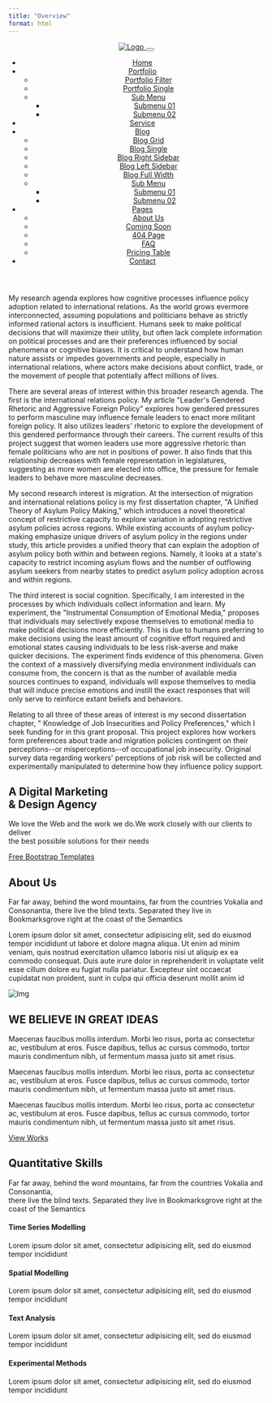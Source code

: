 ```yaml
---
title: "Overview"
format: html
---
```


```{=html}
<html lang="en">
<head>

  <!-- Basic Page Needs
  ================================================== -->
  <meta charset="utf-8">
  <title>Airspace | Creative Agency Bootstrap Template</title>

  <!-- Mobile Specific Metas
  ================================================== -->
  <meta http-equiv="X-UA-Compatible" content="IE=edge">
  <meta name="description" content="Creative Agency Bootstrap Template">
  <meta name="viewport" content="width=device-width, initial-scale=1.0, maximum-scale=5.0">
  <meta name="author" content="Themefisher">
  <meta name="theme-name" content="airspace">
  <meta name="generator" content="Themefisher Airspace Template v1.0">
  <!-- Favicon -->
  <link rel="shortcut icon" type="image/x-icon" href="images/favicon.png" />


  <!-- bootstrap.min css -->
  <link rel="stylesheet" href="plugins/bootstrap/bootstrap.min.css">
  <!-- Ionic Icon Css -->
  <link rel="stylesheet" href="plugins/Ionicons/css/ionicons.min.css">
  <!-- animate.css -->
  <link rel="stylesheet" href="plugins/animate-css/animate.css">
  <!-- Magnify Popup -->
  <link rel="stylesheet" href="plugins/magnific-popup/magnific-popup.css">
  <!-- Slick CSS -->
  <link rel="stylesheet" href="plugins/slick/slick.css">
  
  <!-- Main Stylesheet -->
  <link rel="stylesheet" href="css/style.css">

</head>

<body id="body">

<!-- Header Start -->
<header class="navigation">
	<div class="container">
		<div class="row">
			<div class="col-lg-12">
				<nav class="navbar navbar-expand-lg p-0">
					<a class="navbar-brand" href="index.html">
						<img src="images/logo.png" alt="Logo">
					</a>

					<button class="navbar-toggler collapsed" type="button" data-toggle="collapse" data-target="#navbarsExample09" aria-controls="navbarsExample09" aria-expanded="false" aria-label="Toggle navigation">
						<span class="ion-android-menu"></span>
					</button>

					<div class="collapse navbar-collapse ml-auto" id="navbarsExample09">
						<ul class="navbar-nav ml-auto">
							<li class="nav-item active">
								<a class="nav-link" href="index.html">Home</a>
							</li>
							<li class="nav-item dropdown @@portfolio">
								<a class="nav-link dropdown-toggle" href="#" id="dropdown03" data-toggle="dropdown" aria-haspopup="true" aria-expanded="false">Portfolio <span class="ion-ios-arrow-down"></span></a>
								<ul class="dropdown-menu" aria-labelledby="dropdown03">
									<li><a class="dropdown-item @@portfolioFilter" href="portfolio.html">Portfolio Filter</a></li>
									<li><a class="dropdown-item @@portfolioSingle" href="portfolio-single.html">Portfolio Single</a></li>

									<li class="dropdown dropdown-submenu dropright">
										<a class="dropdown-item dropdown-toggle" href="#!" id="dropdown0301" role="button"
											data-toggle="dropdown" aria-haspopup="true" aria-expanded="false">Sub Menu</a>

										<ul class="dropdown-menu" aria-labelledby="dropdown0301">
											<li><a class="dropdown-item" href="index.html">Submenu 01</a></li>
											<li><a class="dropdown-item" href="index.html">Submenu 02</a></li>
										</ul>
									</li>
								</ul>
							</li>
							<li class="nav-item @@service"><a class="nav-link" href="service.html">Service</a></li>
							<li class="nav-item dropdown @@blog">
								<a class="nav-link dropdown-toggle" href="#" id="dropdown05" data-toggle="dropdown" aria-haspopup="true"
									aria-expanded="false">Blog <span class="ion-ios-arrow-down"></span></a>
								<ul class="dropdown-menu" aria-labelledby="dropdown05">
									<li><a class="dropdown-item @@blogGrid" href="blog-grid.html">Blog Grid</a></li>
									<li><a class="dropdown-item @@blogSingle" href="blog-single.html">Blog Single</a></li>
									<li><a class="dropdown-item @@blogRS" href="blog-right-sidebar.html">Blog Right Sidebar</a></li>
									<li><a class="dropdown-item @@blogLS" href="blog-left-sidebar.html">Blog Left Sidebar</a></li>
									<li><a class="dropdown-item @@blogFW" href="blog-full-width.html">Blog Full Width</a></li>

									<li class="dropdown dropdown-submenu dropleft">
										<a class="dropdown-item dropdown-toggle" href="#!" id="dropdown0501" role="button"
											data-toggle="dropdown" aria-haspopup="true" aria-expanded="false">Sub Menu</a>

										<ul class="dropdown-menu" aria-labelledby="dropdown0501">
											<li><a class="dropdown-item" href="index.html">Submenu 01</a></li>
											<li><a class="dropdown-item" href="index.html">Submenu 02</a></li>
										</ul>
									</li>
								</ul>
							</li>
							<li class="nav-item dropdown @@pages">
								<a class="nav-link dropdown-toggle" href="#" id="dropdown05" data-toggle="dropdown" aria-haspopup="true"
									aria-expanded="false">Pages <span class="ion-ios-arrow-down"></span></a>
								<ul class="dropdown-menu" aria-labelledby="dropdown05">
									<li><a class="dropdown-item @@about" href="about.html">About Us</a></li>
									<li><a class="dropdown-item @@comingSoon" href="coming-soon.html">Coming Soon</a></li>
									<li><a class="dropdown-item @@404" href="404.html">404 Page</a></li>
									<li><a class="dropdown-item @@faq" href="faq.html">FAQ</a></li>
									<li><a class="dropdown-item @@pricing" href="pricing.html">Pricing Table</a></li>
								</ul>
							</li>
							<li class="nav-item @@contact"><a class="nav-link" href="contact.html">Contact</a></li>
						</ul>
					</div>
				</nav>
			</div>
		</div>
	</div>
</header><!-- header close -->



 <p>
My research agenda explores how cognitive processes influence policy adoption related to international relations. As the world grows evermore interconnected, assuming populations and politicians behave as strictly informed rational actors is insufficient. Humans seek to make political decisions that will maximize their utility, but often lack complete information on political processes and are their preferences influenced by social phenomena or cognitive biases. It is critical to understand how human nature assists or impedes governments and people, especially in international relations, where actors make decisions about conflict, trade, or the movement of people that potentially affect millions of lives.  <p>

  <p> There are several areas of interest within this broader research agenda. The first is the international relations policy. My article "Leader's Gendered Rhetoric and Aggressive Foreign Policy" explores how gendered pressures to perform masculine may influence female leaders to enact more militant foreign policy. It also utilizes leaders' rhetoric to explore the development of this gendered performance through their careers. The current results of this project suggest that women leaders use more aggressive rhetoric than female politicians who are not in positions of power. It also finds that this relationship decreases with female representation in legislatures, suggesting as more women are elected into office, the pressure for female leaders to behave more masculine decreases.  <p>

  <p> My second research interest is migration. At the intersection of migration and international relations policy is my first dissertation chapter, "A Unified Theory of Asylum Policy Making," which introduces a novel theoretical concept of restrictive capacity to explore variation in adopting restrictive asylum policies across regions. While existing accounts of asylum policy-making emphasize unique drivers of asylum policy in the regions under study, this article provides a unified theory that can explain the adoption of asylum policy both within and between regions. Namely, it looks at a state's capacity to restrict incoming asylum flows and the number of outflowing asylum seekers from nearby states to predict asylum policy adoption across and within regions.   <p>

  <p> The third interest is social cognition. Specifically, I am interested in the processes by which individuals collect information and learn. My experiment, the "Instrumental Consumption of Emotional Media," proposes that individuals may selectively expose themselves to emotional media to make political decisions more efficiently. This is due to humans preferring to make decisions using the least amount of cognitive effort required and emotional states causing individuals to be less risk-averse and make quicker decisions. The experiment finds evidence of this phenomena. Given the context of a massively diversifying media environment individuals can consume from, the concern is that as the number of available media sources continues to expand, individuals will expose themselves to media that will induce precise emotions and instill the exact responses that will only serve to reinforce extant beliefs and behaviors.   <p>

  <p> Relating to all three of these areas of interest is my second dissertation chapter, " Knowledge of Job Insecurities and Policy Preferences," which I seek funding for in this grant proposal. This project explores how workers form preferences about trade and migration policies contingent on their perceptions--or misperceptions--of occupational job insecurity. Original survey data regarding workers' perceptions of job risk will be collected and experimentally manipulated to determine how they influence policy support.   <p>

<!-- Slider Start -->
<section class="slider">
	<div class="container">
		<div class="row">
			<div class="col-md-12">
				<div class="block">
					<h1 class="animated fadeInUp">A Digital Marketing <br>  &#38; Design Agency</h1>
					<p class="animated fadeInUp">We love the Web and the work we do.We work closely with our clients to deliver </br>  the best possible solutions for their needs</p>
					<a href="https://themefisher.com/free-bootstrap-templates/" class="btn btn-main animated fadeInUp" >Free Bootstrap Templates</a>
				</div>
			</div>
		</div>
	</div>
</section>

<!-- Wrapper Start -->
<section class="about section">
	<div class="container">
		<div class="row">
			<div class="col-md-7">
				<div class="block">
					<div class="section-title">
						<h2>About Us</h2>
						<p>Far far away, behind the word mountains, far from the countries Vokalia and Consonantia, there live the
							blind texts. Separated they live in Bookmarksgrove right at the coast of the Semantics</p>
					</div>
					<p>Lorem ipsum dolor sit amet, consectetur adipisicing elit, sed do eiusmod tempor incididunt ut labore et
						dolore magna aliqua. Ut enim ad minim veniam, quis nostrud exercitation ullamco laboris nisi ut aliquip ex
						ea commodo consequat. Duis aute irure dolor in reprehenderit in voluptate velit esse cillum dolore eu fugiat
						nulla pariatur. Excepteur sint occaecat cupidatat non proident, sunt in culpa qui officia deserunt mollit
						anim id </p>
				</div>
			</div><!-- .col-md-7 close -->
			<div class="col-md-5">
				<div class="block">
					<img src="images/wrapper-img.png" alt="Img">
				</div>
			</div><!-- .col-md-5 close -->
		</div>
	</div>
</section>

<section class="feature bg-2">
  <div class="container">
    <div class="row justify-content-end">
      <div class="col-md-6">
        <h2 class="section-subtitle">WE BELIEVE IN GREAT IDEAS</h2>
        <p>Maecenas faucibus mollis interdum. Morbi leo risus, porta ac consectetur ac, vestibulum at eros. Fusce
          dapibus, tellus ac cursus commodo, tortor mauris condimentum nibh, ut fermentum massa justo sit amet risus.
        </p>
        <p>Maecenas faucibus mollis interdum. Morbi leo risus, porta ac consectetur ac, vestibulum at eros. Fusce
          dapibus, tellus ac cursus commodo, tortor mauris condimentum nibh, ut fermentum massa justo sit amet risus.
        </p>
        <p>Maecenas faucibus mollis interdum. Morbi leo risus, porta ac consectetur ac, vestibulum at eros. Fusce
          dapibus, tellus ac cursus commodo, tortor mauris condimentum nibh, ut fermentum massa justo sit amet risus.
        </p>
        <a href="portfolio.html" class="btn btn-view-works">View Works</a>
      </div>
    </div>
  </div>
</section>

<!-- Service Start -->
<section class="service">
  <div class="container">
    <div class="row">
      <div class="col-12 text-center">
        <div class="section-title">
          <h2>Quantitative Skills</h2>
          <p>Far far away, behind the word mountains, far from the countries Vokalia and Consonantia, <br> there live the
            blind texts. Separated they live in Bookmarksgrove right at the coast of the Semantics</p>
        </div>
      </div>
    </div>
    <div class="row">
      <div class="col-lg-3 col-md-4 col-sm-6">
        <div class="service-item">
          <i class="icon ion-coffee"></i>
          <h4>Time Series Modelling </h4>
          <p>Lorem ipsum dolor sit amet, consectetur adipisicing elit, sed do eiusmod tempor incididunt </p>
        </div>
      </div>
      <div class="col-lg-3 col-md-4 col-sm-6">
        <div class="service-item">
          <i class="ion-compass"></i>
          <h4>Spatial Modelling</h4>
          <p>Lorem ipsum dolor sit amet, consectetur adipisicing elit, sed do eiusmod tempor incididunt </p>
        </div>
      </div>
      <div class="col-lg-3 col-md-4 col-sm-6">
        <div class="service-item">
          <i class="ion-image"></i>
          <h4>Text Analysis</h4>
          <p>Lorem ipsum dolor sit amet, consectetur adipisicing elit, sed do eiusmod tempor incididunt </p>
        </div>
      </div>
      <div class="col-lg-3 col-md-4 col-sm-6">
        <div class="service-item">
          <i class="ion-bug"></i>
          <h4>Experimental Methods</h4>
          <p>Lorem ipsum dolor sit amet, consectetur adipisicing elit, sed do eiusmod tempor incididunt </p>
        </div>
      </div>
    </div>
  </div>
</section>


```

